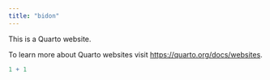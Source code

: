 ```yaml
---
title: "bidon"
---
```


This is a Quarto website.

To learn more about Quarto websites visit <https://quarto.org/docs/websites>.

```r
1 + 1
```
